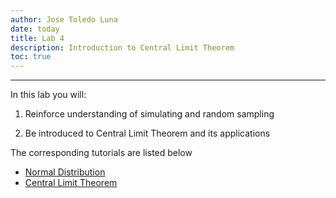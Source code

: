 ```yaml
---
author: Jose Toledo Luna
date: today
title: Lab 4
description: Introduction to Central Limit Theorem
toc: true
---
```


---

In this lab you will:

1.  Reinforce understanding of simulating and random sampling

2.  Be introduced to Central Limit Theorem and its applications


The corresponding tutorials are listed below

- [Normal Distribution](/ucla/stats10/normal_distribution.qmd)
- [Central Limit Theorem](/ucla/stats10/CLT.qmd)


